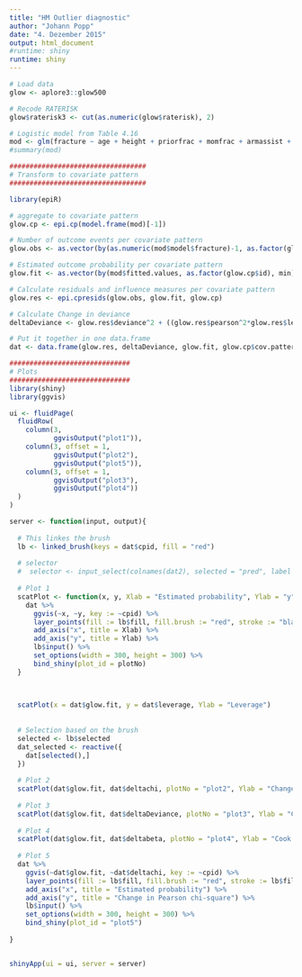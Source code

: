 ```yaml
---
title: "HM Outlier diagnostic"
author: "Johann Popp"
date: "4. Dezember 2015"
output: html_document
#runtime: shiny
runtime: shiny
---
```




```r
# Load data
glow <- aplore3::glow500

# Recode RATERISK
glow$raterisk3 <- cut(as.numeric(glow$raterisk), 2)

# Logistic model from Table 4.16
mod <- glm(fracture ~ age + height + priorfrac + momfrac + armassist + raterisk3 + age:priorfrac + momfrac:armassist, data = glow, family = "binomial")
#summary(mod)

##################################
# Transform to covariate pattern
##################################

library(epiR)

# aggregate to covariate pattern
glow.cp <- epi.cp(model.frame(mod)[-1])

# Number of outcome events per covariate pattern
glow.obs <- as.vector(by(as.numeric(mod$model$fracture)-1, as.factor(glow.cp$id), sum))

# Estimated outcome probability per covariate pattern
glow.fit <- as.vector(by(mod$fitted.values, as.factor(glow.cp$id), min))

# Calculate residuals and influence measures per covariate pattern
glow.res <- epi.cpresids(glow.obs, glow.fit, glow.cp)

# Calculate Change in deviance
deltaDeviance <- glow.res$deviance^2 + ((glow.res$pearson^2*glow.res$leverage)/(1 - glow.res$leverage))

# Put it together in one data.frame
dat <- data.frame(glow.res, deltaDeviance, glow.fit, glow.cp$cov.pattern)

##############################
# Plots
##############################
library(shiny)
library(ggvis)

ui <- fluidPage(
  fluidRow(
    column(3, 
           ggvisOutput("plot1")),
    column(3, offset = 1,
           ggvisOutput("plot2"),
           ggvisOutput("plot5")),
    column(3, offset = 1,
           ggvisOutput("plot3"),
           ggvisOutput("plot4"))
  )
)

server <- function(input, output){
  
  # This linkes the brush
  lb <- linked_brush(keys = dat$cpid, fill = "red")
  
  # selector
  #  selector <- input_select(colnames(dat2), selected = "pred", label = "X Value")
  
  # Plot 1
  scatPlot <- function(x, y, Xlab = "Estimated probability", Ylab = "y", plotNo = "plot1") {
    dat %>% 
      ggvis(~x, ~y, key := ~cpid) %>% 
      layer_points(fill := lb$fill, fill.brush := "red", stroke := "black", fillOpacity := 0.7, size := 30) %>%
      add_axis("x", title = Xlab) %>%
      add_axis("y", title = Ylab) %>%
      lb$input() %>%
      set_options(width = 300, height = 300) %>%
      bind_shiny(plot_id = plotNo)
  }
  

  
  scatPlot(x = dat$glow.fit, y = dat$leverage, Ylab = "Leverage")
  
  
  # Selection based on the brush
  selected <- lb$selected
  dat_selected <- reactive({
    dat[selected(),]
  })
  
  # Plot 2
  scatPlot(dat$glow.fit, dat$deltachi, plotNo = "plot2", Ylab = "Change in Pearson chi-square")
  
  # Plot 3
  scatPlot(dat$glow.fit, dat$deltaDeviance, plotNo = "plot3", Ylab = "Change in Deviance")
  
  # Plot 4
  scatPlot(dat$glow.fit, dat$deltabeta, plotNo = "plot4", Ylab = "Cook's distance")
  
  # Plot 5
  dat %>%
    ggvis(~dat$glow.fit, ~dat$deltachi, key := ~cpid) %>%
    layer_points(fill := lb$fill, fill.brush := "red", stroke := lb$fill, fillOpacity := 0.05, size := ~leverage * 7000) %>%
    add_axis("x", title = "Estimated probability") %>%
    add_axis("y", title = "Change in Pearson chi-square") %>%
    lb$input() %>%
    set_options(width = 300, height = 300) %>%
    bind_shiny(plot_id = "plot5")
  
}


shinyApp(ui = ui, server = server)

```


